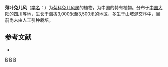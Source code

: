 {{Speciesbox
| taxon = Ainsliaea mattfeldiana
| binomial_authority = Hand.-Mazz.
}}

'''薄叶兔儿风'''（[[学名|学名]]：{{lang|la|''Ainsliaea mattfeldiana''}}）为[[菊科|菊科]][[兔儿风属|兔儿风属]]的植物，为中国的特有植物。分布于[[中国大陆|中国大陆]]的[[四川|四川]]等地，生长于海拔3,000米至3,500米的地区，多生于山坡混交林中，目前尚未由人工引种栽培。

== 参考文献 ==
<div class="references-small">
* {{cite web| url =http://www.bioinfo.cn/db05/KmzwSpecies.php?action=view&id=2690| title =薄叶兔儿风| work =《中国高等植物数据库全库》| publisher =中国科学院微生物研究所| author =昆明植物研究所| accessdate =2009-02-23| archive-date =2016-03-05| archive-url =https://web.archive.org/web/20160305003624/http://www.bioinfo.cn/db05/KmzwSpecies.php?action=view&id=2690| dead-url =yes}}
</div>

{{taxonbar}}
[[Category:兔儿风属|B]]
[[Category:中國特有植物|B]]
[[Category:四川植物|B]]